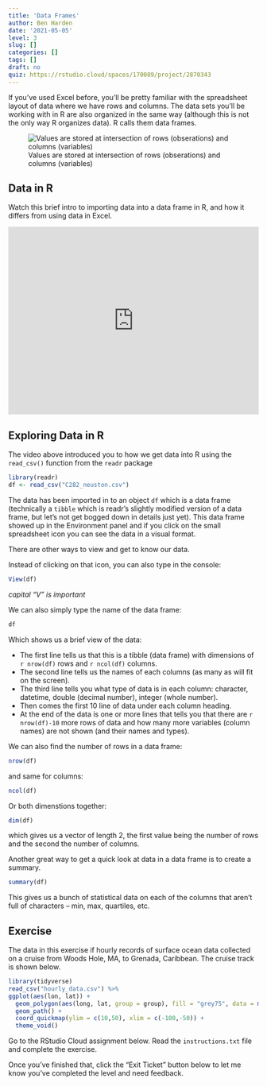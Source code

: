 ```yaml
---
title: 'Data Frames'
author: Ben Harden
date: '2021-05-05'
level: 3
slug: []
categories: []
tags: []
draft: no
quiz: https://rstudio.cloud/spaces/170089/project/2870343
---
```


If you've used Excel before, you'll be pretty familiar with the spreadsheet layout of data where we have rows and columns. The data sets you'll be working with in R are also organized in the same way (although this is not the only way R organizes data). R calls them data frames.

![Values are stored at intersection of rows (obserations) and columns (variables)](tidy_1.png)

## Data in R

Watch this brief intro to importing data into a data frame in R, and how it differs from using data in Excel.

<div style="padding:75% 0 0 0;position:relative;"><iframe src="https://player.vimeo.com/video/555320284?badge=0&amp;autopause=0&amp;player_id=0&amp;app_id=58479" frameborder="0" allow="autoplay; fullscreen; picture-in-picture" allowfullscreen style="position:absolute;top:0;left:0;width:100%;height:100%;" title="Sequence 01.mov"></iframe></div><script src="https://player.vimeo.com/api/player.js"></script>

## Exploring Data in R

The video above introduced you to how we get data into R using the `read_csv()` function from the `readr` package 

```r
library(readr)
df <- read_csv("C282_neuston.csv")
```

The data has been imported in to an object `df` which is a data frame (technically a `tibble` which is readr's slightly modified version of a data frame, but let's not get bogged down in details just yet). This data frame showed up in the Environment panel and if you click on the small spreadsheet icon you can see the data in a visual format. 

There are other ways to view and get to know our data.

Instead of clicking on that icon, you can also type in the console:

```r
View(df)
```

*capital "V" is important*

We can also simply type the name of the data frame:

```r
df
```

Which shows us a brief view of the data:

* The first line tells us that this is a tibble (data frame) with dimensions of `r nrow(df)` rows and `r ncol(df)` columns.
* The second line tells us the names of each columns (as many as will fit on the screen).
* The third line tells you what type of data is in each column: character, datetime, double (decimal number), integer (whole number).
* Then comes the first 10 line of data under each column heading.
* At the end of the data is one or more lines that tells you that there are `r nrow(df)-10` more rows of data and how many more variables (column names) are not shown (and their names and types).

We can also find the number of rows in a data frame:

```r
nrow(df)
```

and same for columns:

```r
ncol(df)
```

Or both dimenstions together:

```r
dim(df)
```

which gives us a vector of length 2, the first value being the number of rows and the second the number of columns.

Another great way to get a quick look at data in a data frame is to create a summary.

```r
summary(df)
```

This gives us a bunch of statistical data on each of the columns that aren't full of characters -- min, max, quartiles, etc.



<!-- You can also get all the names of columns: -->

<!-- ```{r, include = TRUE} -->
<!-- names(df) -->
<!-- ``` -->

<!-- If you want to access just one column of the data as a vector, the easiest way is usually with `$`: -->

<!-- ```{r} -->
<!-- df$temp -->
<!-- ``` -->

<!-- But we can also access the same column of data using `[[...]]` with either the name or the column number (also known as the column index). The following will work the sae as above -->

<!-- ```{r, eval = FALSE} -->
<!-- df[["temp"]] -->
<!-- df[[5]] -->
<!-- ``` -->

<!-- Or we can access a single column data frame using `[...]`: -->

<!-- ```{r, eval = FALSE} -->
<!-- df["temp"] -->
<!-- df[5] -->
<!-- ``` -->

## Exercise

The data in this exercise if hourly records of surface ocean data collected on a cruise from Woods Hole, MA, to Grenada, Caribbean. The cruise track is shown below.

```r
library(tidyverse)
read_csv("hourly_data.csv") %>%
ggplot(aes(lon, lat)) +
  geom_polygon(aes(long, lat, group = group), fill = "grey75", data = map_data("world")) +
  geom_path() +
  coord_quickmap(ylim = c(10,50), xlim = c(-100,-50)) +
  theme_void()
```

Go to the RStudio Cloud assignment below. Read the `instructions.txt` file and complete the exercise.

Once you've finished that, click the "Exit Ticket" button below to let me know you've completed the level and need feedback.
